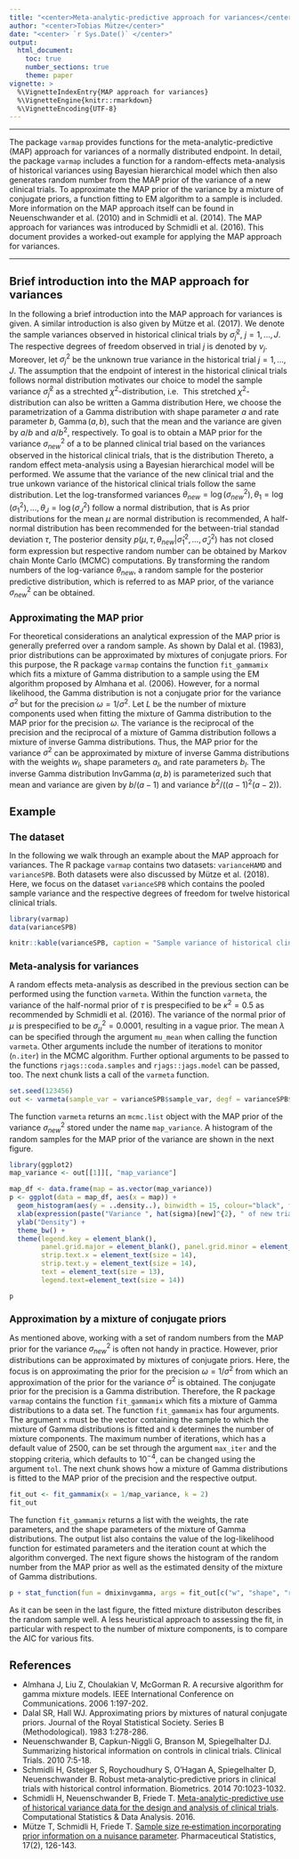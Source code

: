 ```yaml
---
title: "<center>Meta-analytic-predictive approach for variances</center>"
author: "<center>Tobias Mütze</center>"
date: "<center> `r Sys.Date()` </center>"
output: 
  html_document:
    toc: true
    number_sections: true
    theme: paper
vignette: >
  %\VignetteIndexEntry{MAP approach for variances}
  %\VignetteEngine{knitr::rmarkdown}
  %\VignetteEncoding{UTF-8}
---
```



<style type="text/css">
  h1 { 
   font-size: 20px;
  }
  h2 { 
   font-size: 17px;
  }
</style>



---
  
  The package `varmap` provides functions for the meta-analytic-predictive (MAP) approach for variances of a normally distributed endpoint.
  In detail, the package `varmap` includes a function for a random-effects meta-analysis of historical variances using Bayesian hierarchical model which then also generates random number from the MAP prior of the variance of a new clinical trials. 
  To approximate the MAP prior of the variance by a mixture of conjugate priors, a function fitting to EM algorithm to a sample is included.
  More information on the MAP approach itself can be found in Neuenschwander et al. (2010) and in Schmidli et al. (2014). 
  The MAP approach for variances was introduced by Schmidli et al. (2016). 
  This document provides a worked-out example for applying the MAP approach for variances.

---


# Brief introduction into the MAP approach for variances

  In the following a brief introduction into the MAP approach for variances is given. 
  A similar introduction is also given by Mütze et al. (2017).
  We denote the sample variances observed in historical clinical trials by $\hat{\sigma}^2_{j}$, $j=1,\ldots, J$. 
  The respective degrees of freedom observed in trial $j$ is denoted by $\nu_j$. 
  Moreover, let $\sigma_{j}^{2}$ be the unknown true variance in the historical trial $j=1,\ldots, J$. 
  The assumption that the endpoint of interest in the historical clinical trials follows normal distribution motivates our choice to model the sample variance   $\hat{\sigma}^2_{j}$ as a strechted $\chi^2$-distribution, i.e. 
  \begin{align*}
  \frac{\nu_j}{\sigma_j^2}\hat{\sigma}_{j}^{2} \Big| \sigma_j^2 \sim \chi_{\nu_j}^2.
  \end{align*}
  This stretched $\chi^2$-distribution can also be written a Gamma distribution
  \begin{align*}
  \hat{\sigma}^2_{j} \big| \sigma_j^2 \sim  
  \operatorname{Gamma}\left(0.5\nu_j, 0.5\frac{\nu_j}{\sigma_j^2} \right).
  \end{align*}
  Here, we choose the parametrization of a Gamma distribution with shape parameter $a$ and rate parameter $b$, $\operatorname{Gamma}(a,b)$, such that the mean and the variance are given by $a/b$ and $a/b^2$, respectively.
  To goal is to obtain a MAP prior for the variance $\sigma^2_{new}$ of a to be planned clinical trial based on the variances observed in the historical clinical trials, that is the distribution 
  \begin{align*}
  \sigma^{2}_{new} | \hat{\sigma}^2_{1}, \ldots, \hat{\sigma}^2_{J}.
  \end{align*}
  Thereto, a random effect meta-analysis using a Bayesian hierarchical model will be performed.
  We assume that the variance of the new clinical trial and the true unkown variance of the historical clinical trials follow the same distribution.
  Let the log-transformed variances $\theta_{new}=\log(\sigma^2_{new}), \theta_{1}=\log(\sigma^2_{1}), \ldots, \theta_{J}=\log(\sigma^2_{J})$ follow a normal distribution, that is
  \begin{align*}
  \theta_{new}, \theta_{1}, \ldots, \theta_{J} \sim 
  \mathcal{N}\left(\mu, \tau^2\right).
  \end{align*}
  As prior distributions for the mean $\mu$ are normal distribution is recommended,
  \begin{align*}
  \mu \sim \mathcal{N}(\lambda, \sigma_{\mu}^2).
  \end{align*}
  A half-normal distribution has been recommended for the between-trial standad deviation $\tau$,
  \begin{align*}
  \tau \sim \mathcal{N}_{+}(0, \kappa^2).
  \end{align*}
  The posterior density $p(\mu,\tau,\theta_{new}|\hat{\sigma}_{1}^{2}, \ldots, \hat{\sigma}_{J}^{2})$ has not closed form expression but respective random number can be obtained by Markov chain Monte Carlo (MCMC) computations. 
  By transforming the random numbers of the log-variance $\theta_{new}$, a random sample for the posterior predictive distribution, which is referred to as MAP prior, of the variance $\sigma^{2}_{new}$ can be obtained.
  
## Approximating the MAP prior
  
  For theoretical considerations an analytical expression of the MAP prior is generally preferred over a random sample. 
  As shown by Dalal et al. (1983), prior distributions can be approximated by mixtures of conjugate priors. 
  For this purpose, the R package `varmap` contains the function `fit_gammamix` which fits a mixture of Gamma distribution to a sample using the EM algorithm proposed by Almhana et al. (2006).
  However, for a normal likelihood, the Gamma distribution is not a conjugate prior for the variance $\sigma^2$ but for the precision $\omega = 1/\sigma^2$.
  Let $L$ be the number of mixture components used when fitting the mixture of Gamma distribution
  \begin{align*}
  \sum_{l=1}^{L}w_{l}\operatorname{Gamma}(a_{l}, b_{l}).
  \end{align*}
  to the MAP prior for the precision $\omega$.
  The variance is the reciprocal of the precision and the reciprocal of a mixture of Gamma distribution follows a mixture of inverse Gamma distributions.
  Thus, the MAP prior for the variance $\sigma^2$ can be approximated by mixture of inverse Gamma distributions with the weights $w_l$, shape parameters $a_l$, and rate parameters $b_l$. 
  The inverse Gamma distribution  $\operatorname{InvGamma}(a,b)$ is parameterized such that mean and variance are given by $b/(a-1)$ and variance $b^2/((a-1)^2(a-2))$.

# Example



## The dataset

  In the following we walk through an example about the MAP approach for variances.
  The R package `varmap` contains two datasets: `varianceHAMD` and `varianceSPB`. 
  Both datasets were also discussed by Mütze et al. (2018).
  Here, we focus on the dataset `varianceSPB` which contains the pooled sample variance and the respective degrees of freedom for twelve historical clinical trials.
  
  
```r
library(varmap)
data(varianceSPB)
```

```r
knitr::kable(varianceSPB, caption = "Sample variance of historical clinical trials", row.names = TRUE)
```
  
## Meta-analysis for variances

  A random effects meta-analysis as described in the previous section can be performed using the function `varmeta`.
  Within the function `varmeta`, the variance of the half-normal prior of $\tau$ is prespecified to be $\kappa^2=0.5$ as recommended by Schmidli et al. (2016).
  The variance of the normal prior of $\mu$ is prespecified to be $\sigma^2_{\mu}=0.0001$, resulting in a vague prior.
  The mean $\lambda$ can be specified through the argument `mu_mean` when calling the function `varmeta`.
  Other arguments include the number of iterations to monitor (`n.iter`) in the MCMC algorithm. 
  Further optional arguments to be passed to the functions `rjags::coda.samples` and `rjags::jags.model` can be passed, too.
  The next chunk lists a call of the `varmeta` function.

```r
set.seed(123456)
out <- varmeta(sample_var = varianceSPB$sample_var, degf = varianceSPB$degf, mu_mean = 3, n.iter = 3000)
```
  
  The function `varmeta` returns an `mcmc.list` object with the MAP prior of the variance $\sigma^2_{new}$ stored under the name `map_variance`.
  A histogram of the random samples for the MAP prior of the variance are shown in the next figure.
  
```r
library(ggplot2)
map_variance <- out[[1]][, "map_variance"]

map_df <- data.frame(map = as.vector(map_variance))
p <- ggplot(data = map_df, aes(x = map)) +
  geom_histogram(aes(y = ..density..), binwidth = 15, colour="black", fill="white") +
  xlab(expression(paste("Variance ", hat(sigma)[new]^{2}, " of new trial"))) +
  ylab("Density") +
  theme_bw() +
  theme(legend.key = element_blank(),
        panel.grid.major = element_blank(), panel.grid.minor = element_blank(),
        strip.text.x = element_text(size = 14),
        strip.text.y = element_text(size = 14),
        text = element_text(size = 13),
        legend.text=element_text(size = 14))

```

```r
p
```


## Approximation by a mixture of conjugate priors

  As mentioned above, working with a set of random numbers from the MAP prior for the variance $\sigma^2_{new}$ is often not handy in practice.
  However, prior distributions can be approximated by mixtures of conjugate priors. 
  Here, the focus is on approximating the prior for the precision $\omega = 1/\sigma^2$ from which an approximation of the prior for the variance $\sigma^2$ is obtained.
  The conjugate prior for the precision is a Gamma distribution.
  Therefore, the R package `varmap` contains the function `fit_gammamix` which fits a mixture of Gamma distributions to a data set.
  The function `fit_gammamix` has four arguments. The argument `x` must be the vector containing the sample to which the mixture of Gamma distributions is fitted and `k` determines the number of mixture components. 
  The maximum number of iterations, which has a default value of 2500, can be set through the argument `max_iter` and the stopping criteria, which defaults to $10^{-4}$, can be changed using the argument `tol`. 
  The next chunk shows how a mixture of Gamma distributions is fitted to the MAP prior of the precision and the respective output.
  
```r
fit_out <- fit_gammamix(x = 1/map_variance, k = 2)
fit_out
```

  The function `fit_gammamix` returns a list with the weights, the rate parameters, and the shape parameters of the mixture of Gamma distributions. 
  The output list also contains the value of the log-likelihood function for estimated parameters and the iteration count at which the algorithm converged.
  The next figure shows the histogram of the random number from the MAP prior as well as the estimated density of the mixture of Gamma distributions.

```r
p + stat_function(fun = dmixinvgamma, args = fit_out[c("w", "shape", "rate")], size = 0.8)
```
  
  As it can be seen in the last figure, the fitted mixture distributon describes the random sample well. 
  A less heuristical approach to assessing the fit, in particular with respect to the number of mixture components, is to compare the AIC for various fits. 
  

# References

* Almhana J, Liu Z, Choulakian V, McGorman R. A recursive algorithm for gamma mixture models. IEEE International Conference on Communications. 2006 1:197-202.
* Dalal SR, Hall WJ. Approximating priors by mixtures of natural conjugate priors. Journal of the Royal Statistical Society. Series B (Methodological). 1983 1:278-286.
* Neuenschwander B, Capkun-Niggli G, Branson M, Spiegelhalter DJ. Summarizing historical information on controls in clinical trials. Clinical Trials. 2010 7:5-18.
* Schmidli H, Gsteiger S, Roychoudhury S, O'Hagan A, Spiegelhalter D, Neuenschwander B. Robust meta‐analytic‐predictive priors in clinical trials with historical control information. Biometrics. 2014 70:1023-1032.
* Schmidli H, Neuenschwander B, Friede T. [Meta-analytic-predictive use of historical variance data for the design and analysis of clinical trials](http://www.sciencedirect.com/science/article/pii/S0167947316301888). Computational Statistics & Data Analysis. 2016. 
* Mütze T, Schmidli H, Friede T. [Sample size re‐estimation incorporating prior information on a nuisance parameter](https://onlinelibrary.wiley.com/doi/full/10.1002/pst.1837). Pharmaceutical Statistics, 17(2), 126-143.
